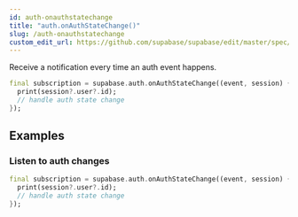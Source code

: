 ```yaml
---
id: auth-onauthstatechange
title: "auth.onAuthStateChange()"
slug: /auth-onauthstatechange
custom_edit_url: https://github.com/supabase/supabase/edit/master/spec/supabase_dart_v0.yml
---
```


Receive a notification every time an auth event happens.


```dart
final subscription = supabase.auth.onAuthStateChange((event, session) {
  print(session?.user?.id);
  // handle auth state change
});
```


















## Examples

### Listen to auth changes



```dart
final subscription = supabase.auth.onAuthStateChange((event, session) {
  print(session?.user?.id);
  // handle auth state change
});
```
